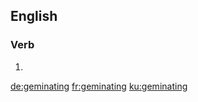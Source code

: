 ==English==

===Verb===
{{head|en|present participle}}

# {{present participle of|geminate|lang=en}}

[[de:geminating]]
[[fr:geminating]]
[[ku:geminating]]